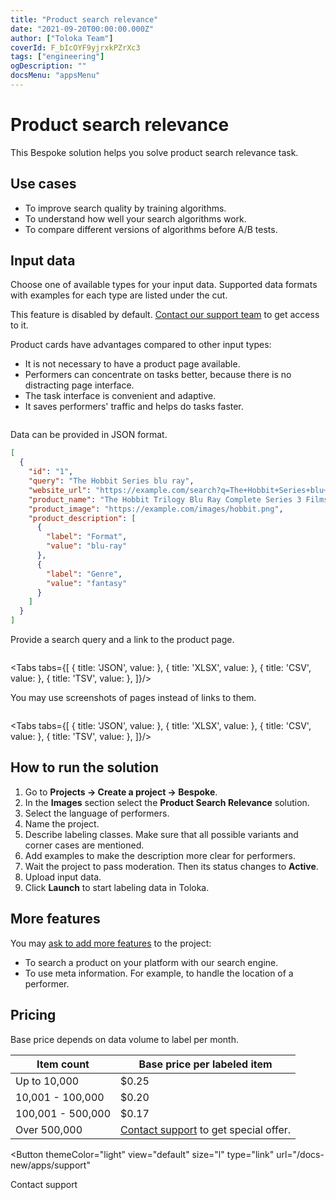 ```yaml
---
title: "Product search relevance"
date: "2021-09-20T00:00:00.000Z"
author: ["Toloka Team"]
coverId: F_bIcOYF9yjrxkPZrXc3
tags: ["engineering"]
ogDescription: ""
docsMenu: "appsMenu"
---
```




# Product search relevance

This Bespoke solution helps you solve product search relevance task.

## Use cases

- To improve search quality by training algorithms.
- To understand how well your search algorithms work.
- To compare different versions of algorithms before A/B tests.

## Input data

Choose one of available types for your input data. Supported data formats with examples for each type are listed under the cut.

<Cut title="Product cards">

<Note mode="note" title="Note">

This feature is disabled by default. [Contact our support team](/docs-new/apps/support) to get access to it.

</Note>

Product cards have advantages compared to other input types:

- It is not necessary to have a product page available.
- Performers can concentrate on tasks better, because there is no distracting page interface.
- The task interface is convenient and adaptive.
- It saves performers' traffic and helps do tasks faster.

<Image withBackground imageId="WCNSLIRAlGl_6b5i0Nkj" />

Data can be provided in JSON format.

```json
[
  {
    "id": "1",
    "query": "The Hobbit Series blu ray",
    "website_url": "https://example.com/search?q=The+Hobbit+Series+blu+ray",
    "product_name": "The Hobbit Trilogy Blu Ray Complete Series 3 Films Full Box Set",
    "product_image": "https://example.com/images/hobbit.png",
    "product_description": [
      {
        "label": "Format",
        "value": "blu-ray"
      },
      {
        "label": "Genre",
        "value": "fantasy"
      }
    ]
  }
]
```

</Cut>

<Cut title="Links">

Provide a search query and a link to the product page.

<Image withBackground imageId="cE5ek_psXGIaM5_mpSGx" />

<Tabs tabs={[
  { title: 'JSON', value: <JsonTab/> },
  { title: 'XLSX', value: <XlsxTab/> },
  { title: 'CSV', value: <CsvTab/> },
  { title: 'TSV', value: <TsvTab/> },
]}/>

</Cut>

<Cut title="Screenshots">

You may use screenshots of pages instead of links to them.

<Image withBackground imageId="cE5ek_psXGIaM5_mpSGx" />

<Tabs tabs={[
  { title: 'JSON', value: <JsonTab2/> },
  { title: 'XLSX', value: <XlsxTab2/> },
  { title: 'CSV', value: <CsvTab2/> },
  { title: 'TSV', value: <TsvTab2/> },
]}/>

</Cut>

## How to run the solution

1. Go to **Projects → Create a project → Bespoke**.
1. In the **Images** section select the **Product Search Relevance** solution.
1. Select the language of performers.
1. Name the project.
1. Describe labeling classes. Make sure that all possible variants and corner cases are mentioned.
1. Add examples to make the description more clear for performers.
1. Wait the project to pass moderation. Then its status changes to **Active**.
1. Upload input data.
1. Click **Launch** to start labeling data in Toloka.

## More features

You may [ask to add more features](/docs-new/apps/support) to the project:

- To search a product on your platform with our search engine.
- To use meta information. For example, to handle the location of a performer.

## Pricing

Base price depends on data volume to label per month.

Item count | Base price per labeled item
---------- | ---------------------------
Up to 10,000 | $0.25
10,001 - 100,000 | $0.20
100,001 - 500,000 | $0.17
Over 500,000 | [Contact support](/docs-new/apps/support) to get special offer.

<Button
  themeColor="light"
  view="default"
  size="l"
  type="link"
  url="/docs-new/apps/support"
>
  Contact support
</Button>

